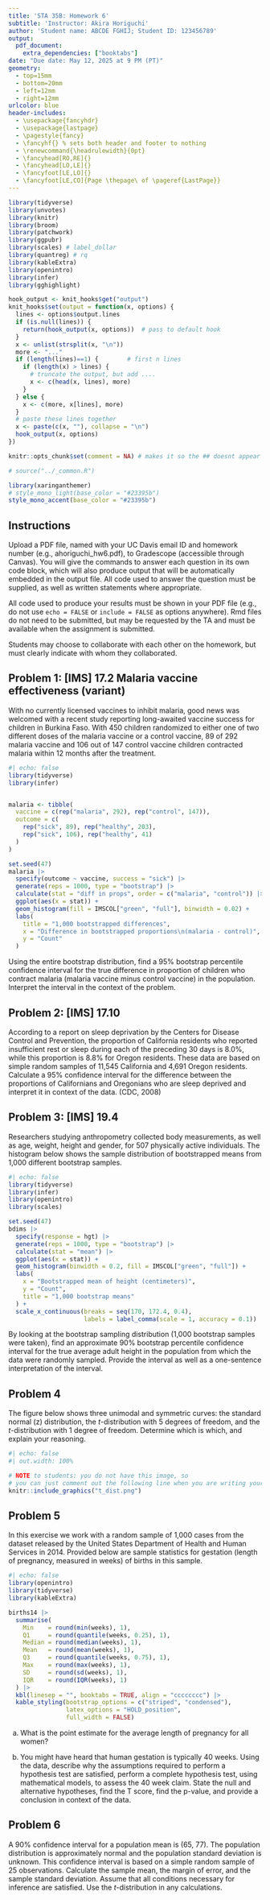```yaml
---
title: 'STA 35B: Homework 6'
subtitle: 'Instructor: Akira Horiguchi'
author: 'Student name: ABCDE FGHIJ; Student ID: 123456789'
output: 
  pdf_document:
    extra_dependencies: ["booktabs"]
date: "Due date: May 12, 2025 at 9 PM (PT)"
geometry:
  - top=15mm
  - bottom=20mm
  - left=12mm
  - right=12mm
urlcolor: blue
header-includes:
  - \usepackage{fancyhdr}
  - \usepackage{lastpage}
  - \pagestyle{fancy}
  - \fancyhf{} % sets both header and footer to nothing
  - \renewcommand{\headrulewidth}{0pt}
  - \fancyhead[RO,RE]{}
  - \fancyhead[LO,LE]{}
  - \fancyfoot[LE,LO]{}
  - \fancyfoot[LE,CO]{Page \thepage\ of \pageref{LastPage}}
---
```


```r
library(tidyverse)
library(unvotes)
library(knitr)
library(broom)
library(patchwork)
library(ggpubr)
library(scales) # label_dollar 
library(quantreg) # rq
library(kableExtra)
library(openintro)
library(infer)
library(gghighlight)

hook_output <- knit_hooks$get("output")
knit_hooks$set(output = function(x, options) {
  lines <- options$output.lines
  if (is.null(lines)) {
    return(hook_output(x, options))  # pass to default hook
  }
  x <- unlist(strsplit(x, "\n"))
  more <- "..."
  if (length(lines)==1) {        # first n lines
    if (length(x) > lines) {
      # truncate the output, but add ....
      x <- c(head(x, lines), more)
    }
  } else {
    x <- c(more, x[lines], more)
  }
  # paste these lines together
  x <- paste(c(x, ""), collapse = "\n")
  hook_output(x, options)
})

knitr::opts_chunk$set(comment = NA) # makes it so the ## doesnt appear in output for chunks

# source("../_common.R")

library(xaringanthemer)
# style_mono_light(base_color = "#23395b")
style_mono_accent(base_color = "#23395b")

```


## Instructions
Upload a PDF file, named with your UC Davis email ID and homework number (e.g., ahoriguchi_hw6.pdf), to Gradescope (accessible through Canvas). You will give the commands to answer each question in its own code block, which will also produce output that will be automatically embedded in the output file.  All code used to answer the question must be supplied, as well as written statements where appropriate. 

All code used to produce your results must be shown in your PDF file (e.g., do not use `echo = FALSE` or `include = FALSE` as options anywhere). Rmd files do not need to be submitted, but may be requested by the TA and must be available when the assignment is submitted.

Students may choose to collaborate with each other on the homework, but must clearly indicate with whom they collaborated.

\newpage 

## Problem 1: [IMS] 17.2 Malaria vaccine effectiveness (variant)

With no currently licensed vaccines to inhibit malaria, good news was welcomed with a recent study reporting long-awaited vaccine success for children in Burkina Faso. With 450 children randomized to either one of two different doses of the malaria vaccine or a control vaccine, 89 of 292 malaria vaccine and 106 out of 147 control vaccine children contracted malaria within 12 months after the treatment. 

```r
#| echo: false
library(tidyverse)
library(infer)


malaria <- tibble(
  vaccine = c(rep("malaria", 292), rep("control", 147)),
  outcome = c(
    rep("sick", 89), rep("healthy", 203),
    rep("sick", 106), rep("healthy", 41)
  )
)

set.seed(47)
malaria |>
  specify(outcome ~ vaccine, success = "sick") |>
  generate(reps = 1000, type = "bootstrap") |>
  calculate(stat = "diff in props", order = c("malaria", "control")) |>
  ggplot(aes(x = stat)) +
  geom_histogram(fill = IMSCOL["green", "full"], binwidth = 0.02) +
  labs(
    title = "1,000 bootstrapped differences",
    x = "Difference in bootstrapped proportions\n(malaria - control)",
    y = "Count"
  )
```


Using the entire bootstrap distribution, find a 95% bootstrap percentile confidence interval for the true difference in proportion of children who contract malaria (malaria vaccine minus control vaccine) in the population. Interpret the interval in the context of the problem.


\newpage



## Problem 2: [IMS] 17.10
According to a report on sleep deprivation by the Centers for Disease Control and Prevention, the proportion of California residents who reported insufficient rest or sleep during each of the preceding 30 days is 8.0%, while this proportion is 8.8% for Oregon residents. These data are based on simple random samples of 11,545 California and 4,691 Oregon residents. Calculate a 95% confidence interval for the difference between the proportions of Californians and Oregonians who are sleep deprived and interpret it in context of the data. (CDC, 2008)


\newpage 

## Problem 3: [IMS] 19.4
Researchers studying anthropometry collected body measurements, as well as age, weight, height and gender, for 507 physically active individuals. 
The histogram below shows the sample distribution of bootstrapped means from 1,000 different bootstrap samples. 

```r
#| echo: false
library(tidyverse)
library(infer)
library(openintro)
library(scales)

set.seed(47)
bdims |>
  specify(response = hgt) |>
  generate(reps = 1000, type = "bootstrap") |>
  calculate(stat = "mean") |>
  ggplot(aes(x = stat)) +
  geom_histogram(binwidth = 0.2, fill = IMSCOL["green", "full"]) +
  labs(
    x = "Bootstrapped mean of height (centimeters)",
    y = "Count",
    title = "1,000 bootstrap means"
  ) +
  scale_x_continuous(breaks = seq(170, 172.4, 0.4),
                     labels = label_comma(scale = 1, accuracy = 0.1))
```

By looking at the bootstrap sampling distribution (1,000 bootstrap samples were taken), find an approximate 90% bootstrap percentile confidence interval for the true average adult height in the population from which the data were randomly sampled. Provide the interval as well as a one-sentence interpretation of the interval.



\newpage



## Problem 4
The figure below shows three unimodal and symmetric curves: the standard normal (z) distribution, the $t$-distribution with 5 degrees of freedom, and the $t$-distribution with 1 degree of freedom. 
Determine which is which, and explain your reasoning.

```r
#| echo: false
#| out.width: 100%

# NOTE to students: you do not have this image, so 
# you can just comment out the following line when you are writing your hw.
knitr::include_graphics("t_dist.png")
```


\newpage 

## Problem 5
In this exercise we work with a random sample of 1,000 cases from the dataset released by the United States Department of Health and Human Services in 2014.
Provided below are sample statistics for gestation (length of pregnancy, measured in weeks) of births in this sample.

```r
#| echo: false
library(openintro)
library(tidyverse)
library(kableExtra)

births14 |>
  summarise(
    Min    = round(min(weeks), 1),
    Q1     = round(quantile(weeks, 0.25), 1),
    Median = round(median(weeks), 1),
    Mean   = round(mean(weeks), 1),
    Q3     = round(quantile(weeks, 0.75), 1),
    Max    = round(max(weeks), 1),
    SD     = round(sd(weeks), 1),
    IQR    = round(IQR(weeks), 1)
  ) |>
  kbl(linesep = "", booktabs = TRUE, align = "cccccccc") |>
  kable_styling(bootstrap_options = c("striped", "condensed"), 
                latex_options = "HOLD_position",
                full_width = FALSE)
```

a. What is the point estimate for the average length of pregnancy for all women? 

b. You might have heard that human gestation is typically 40 weeks. Using the data, describe why the assumptions required to perform a hypothesis test are satisfied, perform a complete hypothesis test, using mathematical models, to assess the 40 week claim. State the null and alternative hypotheses, find the T score, find the p-value, and provide a conclusion in context of the data.

\newpage

## Problem 6
A 90% confidence interval for a population mean is (65, 77). 
The population distribution is approximately normal and the population standard deviation is unknown. 
This confidence interval is based on a simple random sample of 25 observations. 
Calculate the sample mean, the margin of error, and the sample standard deviation.
Assume that all conditions necessary for inference are satisfied. 
Use the $t$-distribution in any calculations.